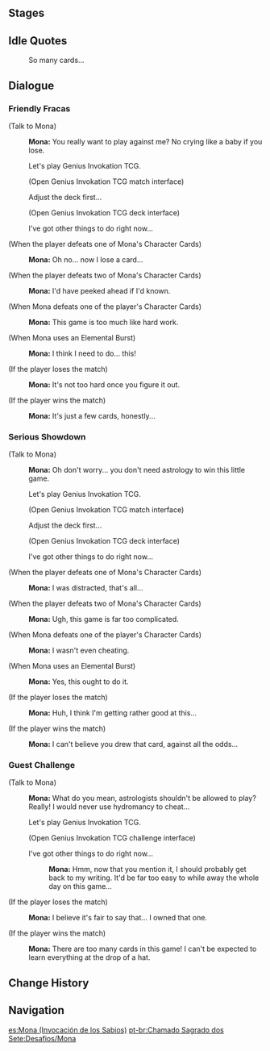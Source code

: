{{Genius Invokation TCG Character Stages Intro}}

==Stages==
{{Genius Invokation TCG Stages/Detailed|Mona}}

==Idle Quotes==
{{Dialogue Start}}
:{{DIcon|Idle}} So many cards...
{{Dialogue End}}

==Dialogue==
===Friendly Fracas===
{{Dialogue Start}}
;(Talk to Mona)
:{{A|vo card mona invite easy 01.ogg}} '''Mona:''' You really want to play against me? No crying like a baby if you lose.
:{{DIcon|TCG}} Let's play Genius Invokation TCG.
:;(Open Genius Invokation TCG match interface)
:{{DIcon}} Adjust the deck first...
:;(Open Genius Invokation TCG deck interface)
:{{DIcon}} I've got other things to do right now...

;(When the player defeats one of Mona's Character Cards)
:{{A|vo card mona ingame easy 02.ogg}} '''Mona:''' Oh no... now I lose a card...

;(When the player defeats two of Mona's Character Cards)
:{{A|vo card mona ingame easy 03.ogg}} '''Mona:''' I'd have peeked ahead if I'd known.

;(When Mona defeats one of the player's Character Cards)
:{{A|vo card mona ingame easy 01.ogg}} '''Mona:''' This game is too much like hard work.

;(When Mona uses an Elemental Burst)
:{{A|vo card mona ingame easy 04.ogg}} '''Mona:''' I think I need to do... this!

;(If the player loses the match)
:{{A|vo card mona invite easy 02.ogg}} '''Mona:''' It's not too hard once you figure it out.

;(If the player wins the match)
:{{A|vo card mona invite easy 03.ogg}} '''Mona:''' It's just a few cards, honestly...
{{Dialogue End}}

===Serious Showdown===
{{Dialogue Start}}
;(Talk to Mona)
:{{A|vo card mona invite hard 01.ogg}} '''Mona:''' Oh don't worry... you don't need astrology to win this little game.
:{{DIcon|TCG}} Let's play Genius Invokation TCG.
:;(Open Genius Invokation TCG match interface)
:{{DIcon}} Adjust the deck first...
:;(Open Genius Invokation TCG deck interface)
:{{DIcon}} I've got other things to do right now...

;(When the player defeats one of Mona's Character Cards)
:{{A|vo card mona ingame hard 02.ogg}} '''Mona:''' I was distracted, that's all...

;(When the player defeats two of Mona's Character Cards)
:{{A|vo card mona ingame hard 03.ogg}} '''Mona:''' Ugh, this game is far too complicated.

;(When Mona defeats one of the player's Character Cards)
:{{A|vo card mona ingame hard 01.ogg}} '''Mona:''' I wasn't even cheating.

;(When Mona uses an Elemental Burst)
:{{A|vo card mona ingame hard 04.ogg}} '''Mona:''' Yes, this ought to do it.

;(If the player loses the match)
:{{A|vo card mona invite hard 02.ogg}} '''Mona:''' Huh, I think I'm getting rather good at this...

;(If the player wins the match)
:{{A|vo card mona invite hard 03.ogg}} '''Mona:''' I can't believe you drew that card, against all the odds...
{{Dialogue End}}

===Guest Challenge===
{{Dialogue Start}}
;(Talk to Mona)
:{{A|vo card mona freetalk 01.ogg}} '''Mona:''' What do you mean, astrologists shouldn't be allowed to play? Really! I would never use hydromancy to cheat...
:{{DIcon|TCG}} Let's play Genius Invokation TCG.
:;(Open Genius Invokation TCG challenge interface)
:{{DIcon}} I've got other things to do right now...
::{{A|vo card mona leave 01.ogg}} '''Mona:''' Hmm, now that you mention it, I should probably get back to my writing. It'd be far too easy to while away the whole day on this game...

;(If the player loses the match)
:{{A|vo card mona endofgame win 01.ogg}} '''Mona:''' I believe it's fair to say that... I owned that one.

;(If the player wins the match)
:{{A|vo card mona endofgame fail 01.ogg}} '''Mona:''' There are too many cards in this game! I can't be expected to learn everything at the drop of a hat.
{{Dialogue End}}

==Change History==
{{Change History|3.3}}

==Navigation==
{{Genius Invokation TCG Stages Navbox}}

[[es:Mona (Invocación de los Sabios)]]
[[pt-br:Chamado Sagrado dos Sete:Desafios/Mona]]